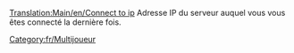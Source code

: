 [[Translation:Main/en/Connect to ip]]
{{en/-}}
Adresse IP du serveur auquel vous vous êtes connecté la dernière fois.

[[Category:fr/Multijoueur]]